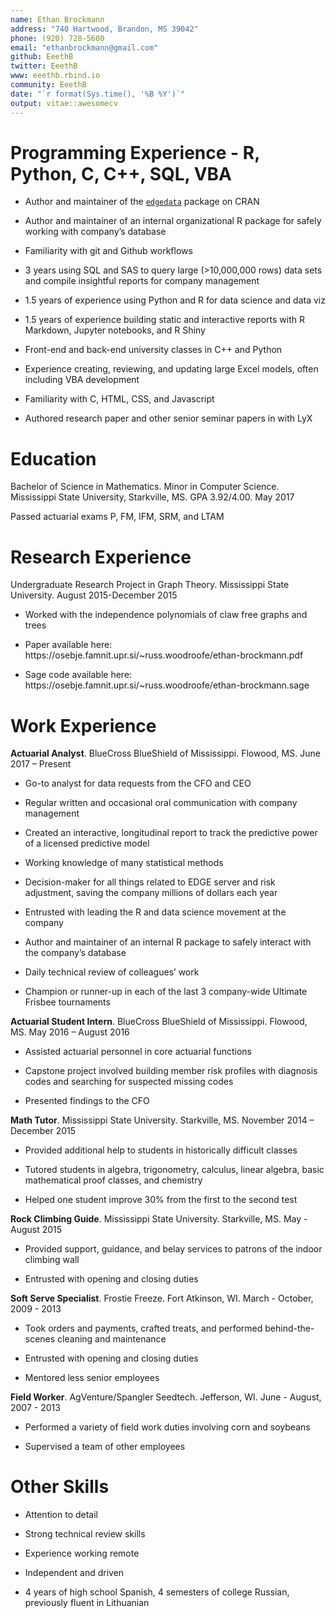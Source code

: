 ```yaml
---
name: Ethan Brockmann
address: "740 Hartwood, Brandon, MS 39042"
phone: (920) 728-5600
email: "ethanbrockmann@gmail.com"
github: EeethB
twitter: EeethB
www: eeethb.rbind.io
community: EeethB
date: "`r format(Sys.time(), '%B %Y')`"
output: vitae::awesomecv
---
```


# Programming Experience - R, Python, C, C++, SQL, VBA

  - Author and maintainer of the [`edgedata`](https://github.com/ArctiCondor/edgedata) package on CRAN
  
  - Author and maintainer of an internal organizational R package for safely working with company's database
  
  - Familiarity with git and Github workflows
  
  - 3 years using SQL and SAS to query large (>10,000,000 rows) data sets and compile insightful reports for company management
  
  - 1.5 years of experience using Python and R for data science and data viz
  
  - 1.5 years of experience building static and interactive reports with R Markdown, Jupyter notebooks, and R Shiny

  - Front-end and back-end university classes in C++ and Python
  
  - Experience creating, reviewing, and updating large Excel models, often including VBA development
  
  - Familiarity with C, HTML, CSS, and Javascript
  
  - Authored research paper and other senior seminar papers in \LaTeX with LyX

# Education

Bachelor of Science in Mathematics. Minor in Computer Science. Mississippi State University, Starkville, MS. GPA 3.92/4.00. May 2017 

Passed actuarial exams P, FM, IFM, SRM, and LTAM

# Research Experience

Undergraduate Research Project in Graph Theory. Mississippi State University. August 2015-December 2015 

  - Worked with the independence polynomials of claw free graphs and trees 

  - Paper available here: https://osebje.famnit.upr.si/~russ.woodroofe/ethan-brockmann.pdf 

  - Sage code available here: https://osebje.famnit.upr.si/~russ.woodroofe/ethan-brockmann.sage

# Work Experience

**Actuarial Analyst**. BlueCross BlueShield of Mississippi. Flowood, MS. June 2017 – Present 
  
  - Go-to analyst for data requests from the CFO and CEO
  
  - Regular written and occasional oral communication with company management
  
  - Created an interactive, longitudinal report to track the predictive power of a licensed predictive model
  
  - Working knowledge of many statistical methods
  
  - Decision-maker for all things related to EDGE server and risk adjustment, saving the company millions of dollars each year

  - Entrusted with leading the R and data science movement at the company
  
  - Author and maintainer of an internal R package to safely interact with the company's database
  
  - Daily technical review of colleagues' work
  
  - Champion or runner-up in each of the last 3 company-wide Ultimate Frisbee tournaments
  
**Actuarial Student Intern**. BlueCross BlueShield of Mississippi. Flowood, MS. May 2016 – August 2016 

  - Assisted actuarial personnel in core actuarial functions 

  - Capstone project involved building member risk profiles with diagnosis codes and searching for suspected missing codes
  
  - Presented findings to the CFO

**Math Tutor**. Mississippi State University. Starkville, MS. November 2014 – December 2015 

  - Provided additional help to students in historically difficult classes 

  - Tutored students in algebra, trigonometry, calculus, linear algebra, basic mathematical proof classes, and chemistry 
  
  - Helped one student improve 30% from the first to the second test
   
**Rock Climbing Guide**. Mississippi State University. Starkville, MS. May - August 2015

  - Provided support, guidance, and belay services to patrons of the indoor climbing wall
  
  - Entrusted with opening and closing duties
  
**Soft Serve Specialist**. Frostie Freeze. Fort Atkinson, WI. March - October, 2009 - 2013

  - Took orders and payments, crafted treats, and performed behind-the-scenes cleaning and maintenance
  
  - Entrusted with opening and closing duties
  
  - Mentored less senior employees
  
**Field Worker**. AgVenture/Spangler Seedtech. Jefferson, WI. June - August, 2007 - 2013

  - Performed a variety of field work duties involving corn and soybeans
  
  - Supervised a team of other employees
  
# Other Skills

 - Attention to detail
 
 - Strong technical review skills
 
 - Experience working remote
 
 - Independent and driven
 
 - 4 years of high school Spanish, 4 semesters of college Russian, previously fluent in Lithuanian
 
